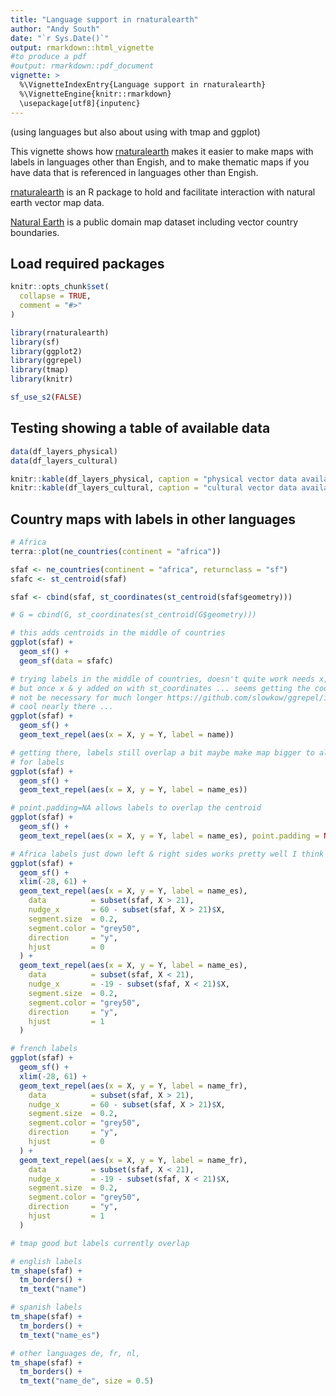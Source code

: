 ---
title: "Language support in rnaturalearth"
author: "Andy South"
date: "`r Sys.Date()`"
output: rmarkdown::html_vignette
#to produce a pdf
#output: rmarkdown::pdf_document
vignette: >
  %\VignetteIndexEntry{Language support in rnaturalearth}
  %\VignetteEngine{knitr::rmarkdown}
  \usepackage[utf8]{inputenc}
---

(using languages but also about using with tmap and ggplot)

This vignette shows how [rnaturalearth](https://github.com/ropensci/rnaturalearth) makes it easier to make maps with labels in languages other than Engish, and to make thematic maps if you have data that is referenced in languages other than Engish.

[rnaturalearth](https://github.com/ropensci/rnaturalearth) is an R package to hold and facilitate interaction with natural earth vector map data.

[Natural Earth](https://www.naturalearthdata.com/) is a public domain map dataset including vector country boundaries.


## Load required packages

```{r, include = FALSE}
knitr::opts_chunk$set(
  collapse = TRUE,
  comment = "#>"
)
```

```{r, eval=TRUE, echo=TRUE, message=FALSE}
library(rnaturalearth)
library(sf)
library(ggplot2)
library(ggrepel)
library(tmap)
library(knitr)

sf_use_s2(FALSE)
```

## Testing showing a table of available data
```{r, eval=TRUE}
data(df_layers_physical)
data(df_layers_cultural)

knitr::kable(df_layers_physical, caption = "physical vector data available via ne_download()")
knitr::kable(df_layers_cultural, caption = "cultural vector data available via ne_download()")
```
## Country maps with labels in other languages

```{r, eval=TRUE, echo=TRUE, message=FALSE}
# Africa
terra::plot(ne_countries(continent = "africa"))

sfaf <- ne_countries(continent = "africa", returnclass = "sf")
sfafc <- st_centroid(sfaf)

sfaf <- cbind(sfaf, st_coordinates(st_centroid(sfaf$geometry)))

# G = cbind(G, st_coordinates(st_centroid(G$geometry)))

# this adds centroids in the middle of countries
ggplot(sfaf) +
  geom_sf() +
  geom_sf(data = sfafc)

# trying labels in the middle of countries, doesn't quite work needs x,y,label
# but once x & y added on with st_coordinates ... seems getting the coords might
# not be necessary for much longer https://github.com/slowkow/ggrepel/issues/111
# cool nearly there ...
ggplot(sfaf) +
  geom_sf() +
  geom_text_repel(aes(x = X, y = Y, label = name))

# getting there, labels still overlap a bit maybe make map bigger to allow space
# for labels
ggplot(sfaf) +
  geom_sf() +
  geom_text_repel(aes(x = X, y = Y, label = name_es))

# point.padding=NA allows labels to overlap the centroid
ggplot(sfaf) +
  geom_sf() +
  geom_text_repel(aes(x = X, y = Y, label = name_es), point.padding = NA)

# Africa labels just down left & right sides works pretty well I think
ggplot(sfaf) +
  geom_sf() +
  xlim(-28, 61) +
  geom_text_repel(aes(x = X, y = Y, label = name_es),
    data          = subset(sfaf, X > 21),
    nudge_x       = 60 - subset(sfaf, X > 21)$X,
    segment.size  = 0.2,
    segment.color = "grey50",
    direction     = "y",
    hjust         = 0
  ) +
  geom_text_repel(aes(x = X, y = Y, label = name_es),
    data          = subset(sfaf, X < 21),
    nudge_x       = -19 - subset(sfaf, X < 21)$X,
    segment.size  = 0.2,
    segment.color = "grey50",
    direction     = "y",
    hjust         = 1
  )

# french labels
ggplot(sfaf) +
  geom_sf() +
  xlim(-28, 61) +
  geom_text_repel(aes(x = X, y = Y, label = name_fr),
    data          = subset(sfaf, X > 21),
    nudge_x       = 60 - subset(sfaf, X > 21)$X,
    segment.size  = 0.2,
    segment.color = "grey50",
    direction     = "y",
    hjust         = 0
  ) +
  geom_text_repel(aes(x = X, y = Y, label = name_fr),
    data          = subset(sfaf, X < 21),
    nudge_x       = -19 - subset(sfaf, X < 21)$X,
    segment.size  = 0.2,
    segment.color = "grey50",
    direction     = "y",
    hjust         = 1
  )

# tmap good but labels currently overlap

# english labels
tm_shape(sfaf) +
  tm_borders() +
  tm_text("name")

# spanish labels
tm_shape(sfaf) +
  tm_borders() +
  tm_text("name_es")

# other languages de, fr, nl,
tm_shape(sfaf) +
  tm_borders() +
  tm_text("name_de", size = 0.5)
```
